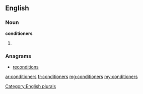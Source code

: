 ==English==

===Noun===
'''conditioners'''

# {{plural of|conditioner}}

===Anagrams===
* [[reconditions#English|reconditions]]

[[Category:English plurals]]

[[ar:conditioners]]
[[fr:conditioners]]
[[mg:conditioners]]
[[my:conditioners]]